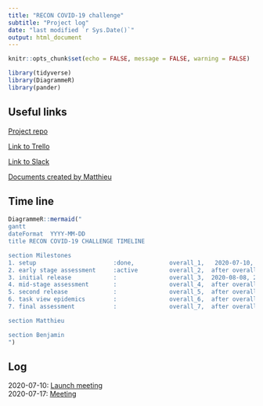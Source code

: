 ```yaml
---
title: "RECON COVID-19 challenge"
subtitle: "Project log"
date: "last modified `r Sys.Date()`"
output: html_document
---
```


```r
knitr::opts_chunk$set(echo = FALSE, message = FALSE, warning = FALSE)
```

```r
library(tidyverse)
library(DiagrammeR)
library(pander)
```

## Useful links

[Project repo](https://github.com/matthieugold/covid19_challenge)

[Link to Trello](https://trello.com/b/PQch7ney/covid19-challenge)

[Link to Slack](https://app.slack.com/client/T2SFJJQRL/G016PGWRPAA/thread/C2SFJJV8E-1594388640.056600)

[Documents created by Matthieu](https://matthieugold.github.io/covid-19-challenge/docs/document_list.html)

## Time line

```r
DiagrammeR::mermaid("
gantt
dateFormat  YYYY-MM-DD
title RECON COVID-19 CHALLENGE TIMELINE

section Milestones
1. setup                      :done,          overall_1,   2020-07-10, 1d
2. early stage assessment     :active         overall_2,  after overall_1, 2020-08-07   
3. initial release            :               overall_3,  2020-08-08, 2020-08-30
4. mid-stage assessment       :               overall_4,  after overall_3, 2020-09-27
5. second release             :               overall_5,  after overall_4, 2020-10-10
6. task view epidemics        :               overall_6,  after overall_5, 2020-10-25
7. final assessment           :               overall_7,  after overall_6, 2020-11-27

section Matthieu

section Benjamin
")
```

## Log

2020-07-10: [Launch meeting](meeting_notes/2020-07-10_launch_meeting.html)  
2020-07-17: [Meeting](meeting_notes/2020-07-17_meeting.html)

